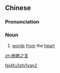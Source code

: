 ==Chinese==
{{zh-forms|type=211}}

===Pronunciation===
{{zh-pron
|m=fèifǔ zhī yán
|cat=n
}}

===Noun===
{{zh-noun}}

# {{lb|zh|literary}} [[word]]s [[from]] the [[heart]]

[[Category:Mandarin literary terms|fei4fu3zhi1yan2]]

[[zh:肺腑之言]]